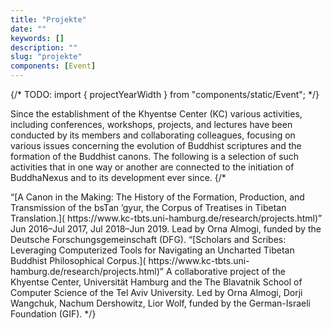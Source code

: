 ```yaml
---
title: "Projekte"
date: ""
keywords: []
description: ""
slug: "projekte"
components: [Event]
---
```


{/* TODO: import { projectYearWidth } from "components/static/Event"; */}

Since the establishment of the Khyentse Center (KC) various activities,
including conferences, workshops, projects, and lectures have been conducted by its members and collaborating colleagues,
focusing on various issues concerning the evolution of Buddhist scriptures and the formation of the Buddhist canons.
The following is a selection of such activities that in one way or another are connected to the initiation of BuddhaNexus
and to its development ever since.
{/\*

<Event yearWidth={projectYearWidth} year="2016–2019">
  “[A Canon in the Making: The History of the Formation, Production, and
  Transmission of the bsTan ’gyur, the Corpus of Treatises in Tibetan
  Translation.]( https://www.kc-tbts.uni-hamburg.de/research/projects.html)” Jun
  2016–Jul 2017, Jul 2018–Jun 2019. Lead by Orna Almogi, funded by the Deutsche
  Forschungsgemeinschaft (DFG).
</Event>

<Event yearWidth={projectYearWidth} year="2015–2017">
  “[Scholars and Scribes: Leveraging Computerized Tools for Navigating an
  Uncharted Tibetan Buddhist Philosophical Corpus.](
  https://www.kc-tbts.uni-hamburg.de/research/projects.html)” A collaborative
  project of the Khyentse Center, Universität Hamburg and the The Blavatnik
  School of Computer Science of the Tel Aviv University. Led by Orna Almogi,
  Dorji Wangchuk, Nachum Dershowitz, Lior Wolf, funded by the German-Israeli
  Foundation (GIF).
</Event> */}
